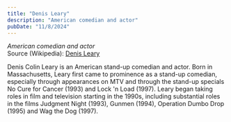 ```yaml
---
title: "Denis Leary"
description: "American comedian and actor"
pubDate: "11/8/2024"
---
```


*American comedian and actor*  
Source (Wikipedia): [Denis Leary][1]

Denis Colin Leary is an American stand-up comedian and actor. Born in Massachusetts, Leary first came to prominence as a stand-up comedian, especially through appearances on MTV and through the stand-up specials No Cure for Cancer (1993) and Lock 'n Load (1997). Leary began taking roles in film and television starting in the 1990s, including substantial roles in the films Judgment Night (1993), Gunmen (1994), Operation Dumbo Drop (1995) and Wag the Dog (1997).

[1]: https://en.wikipedia.org/wiki/Denis_Leary

